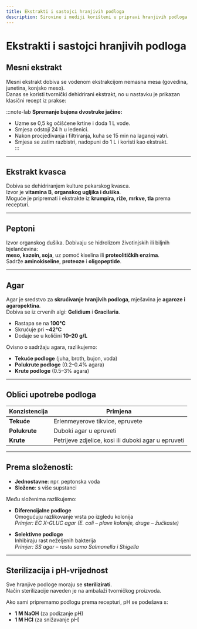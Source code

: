 ```yaml
---
title: Ekstrakti i sastojci hranjivih podloga
description: Sirovine i mediji korišteni u pripravi hranjivih podloga
---
```


# Ekstrakti i sastojci hranjivih podloga

## Mesni ekstrakt

Mesni ekstrakt dobiva se vodenom ekstrakcijom nemasna mesa (govedina, junetina, konjsko meso).  
Danas se koristi tvornički dehidrirani ekstrakt, no u nastavku je prikazan klasični recept iz prakse:

:::note-lab
**Spremanje bujona dvostruke jačine:**

- Uzme se 0,5 kg očišćene krtine i doda 1 L vode.  
- Smjesa odstoji 24 h u ledenici.  
- Nakon procjeđivanja i filtriranja, kuha se 15 min na laganoj vatri.  
- Smjesa se zatim razbistri, nadopuni do 1 L i koristi kao ekstrakt.  
:::

---

## Ekstrakt kvasca

Dobiva se dehidriranjem kulture pekarskog kvasca.  
Izvor je **vitamina B**, **organskog ugljika i dušika**.  
Moguće je pripremati i ekstrakte iz **krumpira, riže, mrkve, tla** prema recepturi.

---

## Peptoni

Izvor organskog dušika. Dobivaju se hidrolizom životinjskih ili biljnih bjelančevina:  
**meso, kazein, soja**, uz pomoć kiselina ili **proteolitičkih enzima**.  
Sadrže **aminokiseline**, **proteoze** i **oligopeptide**.

---

## Agar

Agar je sredstvo za **skrućivanje hranjivih podloga**, mješavina je **agaroze i agaropektina**.  
Dobiva se iz crvenih algi: **Gelidium** i **Gracilaria**.

- Rastapa se na **100°C**
- Skrućuje pri **~42°C**
- Dodaje se u količini **10–20 g/L**

Ovisno o sadržaju agara, razlikujemo:

- **Tekuće podloge** (juha, broth, bujon, voda)
- **Polukrute podloge** (0.2–0.4% agara)
- **Krute podloge** (0.5–3% agara)

---

## Oblici upotrebe podloga

| Konzistencija | Primjena |
|---------------|----------|
| **Tekuće**    | Erlenmeyerove tikvice, epruvete |
| **Polukrute** | Duboki agar u epruveti |
| **Krute**     | Petrijeve zdjelice, kosi ili duboki agar u epruveti |

---

## Prema složenosti:

- **Jednostavne**: npr. peptonska voda  
- **Složene**: s više supstanci

Među složenima razlikujemo:

- **Diferencijalne podloge**  
  Omogućuju razlikovanje vrsta po izgledu kolonija  
  *Primjer: EC X-GLUC agar (E. coli – plave kolonije, druge – žućkaste)*

- **Selektivne podloge**  
  Inhibiraju rast neželjenih bakterija  
  *Primjer: SS agar – rastu samo Salmonella i Shigella*

---

## Sterilizacija i pH-vrijednost

Sve hranjive podloge moraju se **sterilizirati**.  
Način sterilizacije naveden je na ambalaži tvorničkog proizvoda.

Ako sami pripremamo podlogu prema recepturi, pH se podešava s:

- **1 M NaOH** (za podizanje pH)
- **1 M HCl** (za snižavanje pH)
